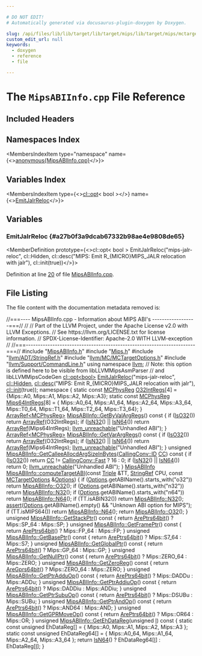 ```yaml
---

# DO NOT EDIT!
# Automatically generated via docusaurus-plugin-doxygen by Doxygen.

slug: /api/files/lib/lib/target/lib/target/mips/lib/target/mips/mctargetdesc/mipsabiinfo-cpp
custom_edit_url: null
keywords:
  - doxygen
  - reference
  - file

---
```





# The `MipsABIInfo.cpp` File Reference

<DoxygenPage pluginConfig={pluginConfig}>



## Included Headers

<IncludesList>
<IncludesListItem
  filePath="MipsABIInfo.h"
  permalink="/docs/api/files/lib/lib/target/lib/target/mips/lib/target/mips/mctargetdesc/mipsabiinfo-h"
  isLocal="true" />
<IncludesListItem
  filePath="Mips.h"
  permalink="/docs/api/files/lib/lib/target/lib/target/mips/mips-h"
  isLocal="true" />
<IncludesListItem
  filePath="llvm/ADT/StringRef.h"
  permalink="/docs/api/files/include/include/llvm/include/llvm/adt/stringref-h"
  isLocal="true" />
<IncludesListItem
  filePath="llvm/MC/MCTargetOptions.h"
  permalink="/docs/api/files/include/include/llvm/include/llvm/mc/mctargetoptions-h"
  isLocal="true" />
<IncludesListItem
  filePath="llvm/Support/CommandLine.h"
  permalink="/docs/api/files/include/include/llvm/include/llvm/support/commandline-h"
  isLocal="true" />
</IncludesList>

## Namespaces Index

<MembersIndex>

<MembersIndexItem
  type="namespace"
  name={<><a href="/docs/api/namespaces/anonymous-mipsabiinfo-cpp-">anonymous&#123;MipsABIInfo.cpp&#125;</a></>}>
</MembersIndexItem>

</MembersIndex>

## Variables Index

<MembersIndex>

<MembersIndexItem
  type={<><a href="/docs/api/classes/llvm/cl/opt">cl::opt</a>&lt; bool &gt;</>}
  name={<><a href="#a27b0f3a9dcab67332b98ae4e9808de65">EmitJalrReloc</a></>}>
</MembersIndexItem>

</MembersIndex>


<SectionDefinition>

## Variables

### EmitJalrReloc {#a27b0f3a9dcab67332b98ae4e9808de65}

<MemberDefinition
  prototype={<>cl::opt&lt; bool &gt; EmitJalrReloc(&quot;mips-jalr-reloc&quot;, cl::Hidden, cl::desc(&quot;MIPS: Emit R&#95;&#123;MICRO&#125;MIPS&#95;JALR relocation with jalr&quot;), cl::init(true))</>}>

Definition at line <a href="#l00020">20</a> of file <a href="/docs/api/files/lib/lib/target/lib/target/mips/lib/target/mips/mctargetdesc/mipsabiinfo-cpp">MipsABIInfo.cpp</a>.
</MemberDefinition>

</SectionDefinition>

## File Listing

The file content with the documentation metadata removed is:

<ProgramListing>

<Link id="l00001" /><CodeLine lineNumber="1"><Highlight kind="comment">//===---- MipsABIInfo.cpp - Information about MIPS ABI&#39;s ------------------===//</Highlight><Highlight kind="normal"></Highlight></CodeLine>
<Link id="l00002" /><CodeLine lineNumber="2"><Highlight kind="normal"></Highlight><Highlight kind="comment">//</Highlight><Highlight kind="normal"></Highlight></CodeLine>
<Link id="l00003" /><CodeLine lineNumber="3"><Highlight kind="normal"></Highlight><Highlight kind="comment">// Part of the LLVM Project, under the Apache License v2.0 with LLVM Exceptions.</Highlight><Highlight kind="normal"></Highlight></CodeLine>
<Link id="l00004" /><CodeLine lineNumber="4"><Highlight kind="normal"></Highlight><Highlight kind="comment">// See https://llvm.org/LICENSE.txt for license information.</Highlight><Highlight kind="normal"></Highlight></CodeLine>
<Link id="l00005" /><CodeLine lineNumber="5"><Highlight kind="normal"></Highlight><Highlight kind="comment">// SPDX-License-Identifier: Apache-2.0 WITH LLVM-exception</Highlight><Highlight kind="normal"></Highlight></CodeLine>
<Link id="l00006" /><CodeLine lineNumber="6"><Highlight kind="normal"></Highlight><Highlight kind="comment">//</Highlight><Highlight kind="normal"></Highlight></CodeLine>
<Link id="l00007" /><CodeLine lineNumber="7"><Highlight kind="normal"></Highlight><Highlight kind="comment">//===----------------------------------------------------------------------===//</Highlight><Highlight kind="normal"></Highlight></CodeLine>
<Link id="l00008" /><CodeLine lineNumber="8"><Highlight kind="normal"></Highlight></CodeLine>
<Link id="l00009" /><CodeLine lineNumber="9"><Highlight kind="normal"></Highlight><Highlight kind="preprocessor">#include &quot;<a href="/docs/api/files/lib/lib/target/lib/target/mips/lib/target/mips/mctargetdesc/mipsabiinfo-h">MipsABIInfo.h</a>&quot;</Highlight><Highlight kind="normal"></Highlight></CodeLine>
<Link id="l00010" /><CodeLine lineNumber="10"><Highlight kind="normal"></Highlight><Highlight kind="preprocessor">#include &quot;<a href="/docs/api/files/lib/lib/target/lib/target/mips/mips-h">Mips.h</a>&quot;</Highlight><Highlight kind="normal"></Highlight></CodeLine>
<Link id="l00011" /><CodeLine lineNumber="11"><Highlight kind="normal"></Highlight><Highlight kind="preprocessor">#include &quot;<a href="/docs/api/files/include/include/llvm/include/llvm/adt/stringref-h">llvm/ADT/StringRef.h</a>&quot;</Highlight><Highlight kind="normal"></Highlight></CodeLine>
<Link id="l00012" /><CodeLine lineNumber="12"><Highlight kind="normal"></Highlight><Highlight kind="preprocessor">#include &quot;<a href="/docs/api/files/include/include/llvm/include/llvm/mc/mctargetoptions-h">llvm/MC/MCTargetOptions.h</a>&quot;</Highlight><Highlight kind="normal"></Highlight></CodeLine>
<Link id="l00013" /><CodeLine lineNumber="13"><Highlight kind="normal"></Highlight><Highlight kind="preprocessor">#include &quot;<a href="/docs/api/files/include/include/llvm/include/llvm/support/commandline-h">llvm/Support/CommandLine.h</a>&quot;</Highlight><Highlight kind="normal"></Highlight></CodeLine>
<Link id="l00014" /><CodeLine lineNumber="14"><Highlight kind="normal"></Highlight></CodeLine>
<Link id="l00015" /><CodeLine lineNumber="15"><Highlight kind="normal"></Highlight><Highlight kind="keyword">using namespace </Highlight><Highlight kind="normal"><a href="/docs/api/namespaces/llvm">llvm</a>;</Highlight></CodeLine>
<Link id="l00016" /><CodeLine lineNumber="16"><Highlight kind="normal"></Highlight></CodeLine>
<Link id="l00017" /><CodeLine lineNumber="17"><Highlight kind="normal"></Highlight><Highlight kind="comment">// Note: this option is defined here to be visible from libLLVMMipsAsmParser</Highlight><Highlight kind="normal"></Highlight></CodeLine>
<Link id="l00018" /><CodeLine lineNumber="18"><Highlight kind="normal"></Highlight><Highlight kind="comment">//       and libLLVMMipsCodeGen</Highlight><Highlight kind="normal"></Highlight></CodeLine>
<Link id="l00019" /><CodeLine lineNumber="19"><Highlight kind="normal"><a href="/docs/api/classes/llvm/cl/opt">cl::opt&lt;bool&gt;</a></Highlight></CodeLine>
<Link id="l00020" /><CodeLine lineNumber="20" lineLink="#a27b0f3a9dcab67332b98ae4e9808de65"><Highlight kind="normal"><a href="#a27b0f3a9dcab67332b98ae4e9808de65">EmitJalrReloc</a>(</Highlight><Highlight kind="stringliteral">&quot;mips-jalr-reloc&quot;</Highlight><Highlight kind="normal">, <a href="/docs/api/namespaces/llvm/cl/#a68075925a54790e71ca790e1d4f21a40a263ac008d8d31f13ce460395fc4cf7e6">cl::Hidden</a>,</Highlight></CodeLine>
<Link id="l00021" /><CodeLine lineNumber="21"><Highlight kind="normal">              <a href="/docs/api/structs/llvm/cl/desc">cl::desc</a>(</Highlight><Highlight kind="stringliteral">&quot;MIPS: Emit R&#95;&#123;MICRO&#125;MIPS&#95;JALR relocation with jalr&quot;</Highlight><Highlight kind="normal">),</Highlight></CodeLine>
<Link id="l00022" /><CodeLine lineNumber="22"><Highlight kind="normal">              <a href="/docs/api/namespaces/llvm/cl/#ac12e6a8f3a1b511f0dee2ed6de0ae806">cl::init</a>(</Highlight><Highlight kind="keyword">true</Highlight><Highlight kind="normal">));</Highlight></CodeLine>
<Link id="l00023" /><CodeLine lineNumber="23"><Highlight kind="normal"></Highlight></CodeLine>
<Link id="l00024" /><CodeLine lineNumber="24" lineLink="/docs/api/namespaces/anonymous-mipsabiinfo-cpp-"><Highlight kind="normal"></Highlight><Highlight kind="keyword">namespace </Highlight><Highlight kind="normal">&#123;</Highlight></CodeLine>
<Link id="l00025" /><CodeLine lineNumber="25" lineLink="/docs/api/namespaces/anonymous-mipsabiinfo-cpp-/#a4c3b04e58068210b2a9042d927fb6423"><Highlight kind="normal"></Highlight><Highlight kind="keyword">static</Highlight><Highlight kind="normal"> </Highlight><Highlight kind="keyword">const</Highlight><Highlight kind="normal"> <a href="/docs/api/namespaces/llvm/#aad72cfbb210808985a9dc19f4e5d8542">MCPhysReg</a> <a href="/docs/api/namespaces/anonymous-mipsabiinfo-cpp-/#a4c3b04e58068210b2a9042d927fb6423">O32IntRegs</a>&#91;4&#93; = &#123;Mips::A0, Mips::A1, Mips::A2, Mips::A3&#125;;</Highlight></CodeLine>
<Link id="l00026" /><CodeLine lineNumber="26"><Highlight kind="normal"></Highlight></CodeLine>
<Link id="l00027" /><CodeLine lineNumber="27" lineLink="/docs/api/namespaces/anonymous-mipsabiinfo-cpp-/#acf8d254f0cba9240f54f63621e9b3791"><Highlight kind="normal"></Highlight><Highlight kind="keyword">static</Highlight><Highlight kind="normal"> </Highlight><Highlight kind="keyword">const</Highlight><Highlight kind="normal"> <a href="/docs/api/namespaces/llvm/#aad72cfbb210808985a9dc19f4e5d8542">MCPhysReg</a> <a href="/docs/api/namespaces/anonymous-mipsabiinfo-cpp-/#acf8d254f0cba9240f54f63621e9b3791">Mips64IntRegs</a>&#91;8&#93; = &#123;</Highlight></CodeLine>
<Link id="l00028" /><CodeLine lineNumber="28"><Highlight kind="normal">    Mips::A0&#95;64, Mips::A1&#95;64, Mips::A2&#95;64, Mips::A3&#95;64,</Highlight></CodeLine>
<Link id="l00029" /><CodeLine lineNumber="29"><Highlight kind="normal">    Mips::T0&#95;64, Mips::T1&#95;64, Mips::T2&#95;64, Mips::T3&#95;64&#125;;</Highlight></CodeLine>
<Link id="l00030" /><CodeLine lineNumber="30"><Highlight kind="normal">&#125;</Highlight></CodeLine>
<Link id="l00031" /><CodeLine lineNumber="31"><Highlight kind="normal"></Highlight></CodeLine>
<Link id="l00032" /><CodeLine lineNumber="32" lineLink="/docs/api/classes/llvm/mipsabiinfo/#aa682266c506cc18c1949775a7886ed08"><Highlight kind="normal"><a href="/docs/api/classes/llvm/arrayref">ArrayRef&lt;MCPhysReg&gt;</a> <a href="/docs/api/classes/llvm/mipsabiinfo/#aa682266c506cc18c1949775a7886ed08">MipsABIInfo::GetByValArgRegs</a>()</Highlight><Highlight kind="keyword"> const </Highlight><Highlight kind="normal">&#123;</Highlight></CodeLine>
<Link id="l00033" /><CodeLine lineNumber="33"><Highlight kind="normal">  </Highlight><Highlight kind="keywordflow">if</Highlight><Highlight kind="normal"> (<a href="/docs/api/classes/llvm/mipsabiinfo/#aefb3a7a1d98e9fbb76e87a71aafdbc6d">IsO32</a>())</Highlight></CodeLine>
<Link id="l00034" /><CodeLine lineNumber="34"><Highlight kind="normal">    </Highlight><Highlight kind="keywordflow">return</Highlight><Highlight kind="normal"> <a href="/docs/api/namespaces/llvm/#ab9c6b351507d3c0730f4290919d43a12">ArrayRef</a>(O32IntRegs);</Highlight></CodeLine>
<Link id="l00035" /><CodeLine lineNumber="35"><Highlight kind="normal">  </Highlight><Highlight kind="keywordflow">if</Highlight><Highlight kind="normal"> (<a href="/docs/api/classes/llvm/mipsabiinfo/#ac59352a7ddd52db0dabe853439909dc6">IsN32</a>() || <a href="/docs/api/classes/llvm/mipsabiinfo/#a0630cff2e64996376ddcaa94211c4eac">IsN64</a>())</Highlight></CodeLine>
<Link id="l00036" /><CodeLine lineNumber="36"><Highlight kind="normal">    </Highlight><Highlight kind="keywordflow">return</Highlight><Highlight kind="normal"> <a href="/docs/api/namespaces/llvm/#ab9c6b351507d3c0730f4290919d43a12">ArrayRef</a>(Mips64IntRegs);</Highlight></CodeLine>
<Link id="l00037" /><CodeLine lineNumber="37"><Highlight kind="normal">  <a href="/docs/api/files/include/include/llvm/include/llvm/support/errorhandling-h/#ace243f5c25697a1107cce46626b3dc94">llvm&#95;unreachable</a>(</Highlight><Highlight kind="stringliteral">&quot;Unhandled ABI&quot;</Highlight><Highlight kind="normal">);</Highlight></CodeLine>
<Link id="l00038" /><CodeLine lineNumber="38"><Highlight kind="normal">&#125;</Highlight></CodeLine>
<Link id="l00039" /><CodeLine lineNumber="39"><Highlight kind="normal"></Highlight></CodeLine>
<Link id="l00040" /><CodeLine lineNumber="40" lineLink="/docs/api/classes/llvm/mipsabiinfo/#a20d7e1d4427cdefab35b5bd104f9f523"><Highlight kind="normal"><a href="/docs/api/classes/llvm/arrayref">ArrayRef&lt;MCPhysReg&gt;</a> <a href="/docs/api/classes/llvm/mipsabiinfo/#a20d7e1d4427cdefab35b5bd104f9f523">MipsABIInfo::GetVarArgRegs</a>()</Highlight><Highlight kind="keyword"> const </Highlight><Highlight kind="normal">&#123;</Highlight></CodeLine>
<Link id="l00041" /><CodeLine lineNumber="41"><Highlight kind="normal">  </Highlight><Highlight kind="keywordflow">if</Highlight><Highlight kind="normal"> (<a href="/docs/api/classes/llvm/mipsabiinfo/#aefb3a7a1d98e9fbb76e87a71aafdbc6d">IsO32</a>())</Highlight></CodeLine>
<Link id="l00042" /><CodeLine lineNumber="42"><Highlight kind="normal">    </Highlight><Highlight kind="keywordflow">return</Highlight><Highlight kind="normal"> <a href="/docs/api/namespaces/llvm/#ab9c6b351507d3c0730f4290919d43a12">ArrayRef</a>(O32IntRegs);</Highlight></CodeLine>
<Link id="l00043" /><CodeLine lineNumber="43"><Highlight kind="normal">  </Highlight><Highlight kind="keywordflow">if</Highlight><Highlight kind="normal"> (<a href="/docs/api/classes/llvm/mipsabiinfo/#ac59352a7ddd52db0dabe853439909dc6">IsN32</a>() || <a href="/docs/api/classes/llvm/mipsabiinfo/#a0630cff2e64996376ddcaa94211c4eac">IsN64</a>())</Highlight></CodeLine>
<Link id="l00044" /><CodeLine lineNumber="44"><Highlight kind="normal">    </Highlight><Highlight kind="keywordflow">return</Highlight><Highlight kind="normal"> <a href="/docs/api/namespaces/llvm/#ab9c6b351507d3c0730f4290919d43a12">ArrayRef</a>(Mips64IntRegs);</Highlight></CodeLine>
<Link id="l00045" /><CodeLine lineNumber="45"><Highlight kind="normal">  <a href="/docs/api/files/include/include/llvm/include/llvm/support/errorhandling-h/#ace243f5c25697a1107cce46626b3dc94">llvm&#95;unreachable</a>(</Highlight><Highlight kind="stringliteral">&quot;Unhandled ABI&quot;</Highlight><Highlight kind="normal">);</Highlight></CodeLine>
<Link id="l00046" /><CodeLine lineNumber="46"><Highlight kind="normal">&#125;</Highlight></CodeLine>
<Link id="l00047" /><CodeLine lineNumber="47"><Highlight kind="normal"></Highlight></CodeLine>
<Link id="l00048" /><CodeLine lineNumber="48" lineLink="/docs/api/classes/llvm/mipsabiinfo/#a5827191810a64527509ddc04472c4a07"><Highlight kind="normal"></Highlight><Highlight kind="keywordtype">unsigned</Highlight><Highlight kind="normal"> <a href="/docs/api/classes/llvm/mipsabiinfo/#a5827191810a64527509ddc04472c4a07">MipsABIInfo::GetCalleeAllocdArgSizeInBytes</a>(<a href="/docs/api/namespaces/llvm/callingconv/#abdf8cf606905c10634e831390981b0ed">CallingConv::ID</a> <a href="/docs/api/files/lib/lib/target/lib/target/riscv/riscvredundantcopyelimination-cpp/#a77c69067ae8279bc00ab8757731e90d7">CC</a>)</Highlight><Highlight kind="keyword"> const </Highlight><Highlight kind="normal">&#123;</Highlight></CodeLine>
<Link id="l00049" /><CodeLine lineNumber="49"><Highlight kind="normal">  </Highlight><Highlight kind="keywordflow">if</Highlight><Highlight kind="normal"> (<a href="/docs/api/classes/llvm/mipsabiinfo/#aefb3a7a1d98e9fbb76e87a71aafdbc6d">IsO32</a>())</Highlight></CodeLine>
<Link id="l00050" /><CodeLine lineNumber="50"><Highlight kind="normal">    </Highlight><Highlight kind="keywordflow">return</Highlight><Highlight kind="normal"> <a href="/docs/api/files/lib/lib/target/lib/target/riscv/riscvredundantcopyelimination-cpp/#a77c69067ae8279bc00ab8757731e90d7">CC</a> != <a href="/docs/api/namespaces/llvm/callingconv/#ac6aa1387c4375260e2468eb5a77fdb4cabc8e2ee40a84687a9e12fd08784b87ba">CallingConv::Fast</a> ? 16 : 0;</Highlight></CodeLine>
<Link id="l00051" /><CodeLine lineNumber="51"><Highlight kind="normal">  </Highlight><Highlight kind="keywordflow">if</Highlight><Highlight kind="normal"> (<a href="/docs/api/classes/llvm/mipsabiinfo/#ac59352a7ddd52db0dabe853439909dc6">IsN32</a>() || <a href="/docs/api/classes/llvm/mipsabiinfo/#a0630cff2e64996376ddcaa94211c4eac">IsN64</a>())</Highlight></CodeLine>
<Link id="l00052" /><CodeLine lineNumber="52"><Highlight kind="normal">    </Highlight><Highlight kind="keywordflow">return</Highlight><Highlight kind="normal"> 0;</Highlight></CodeLine>
<Link id="l00053" /><CodeLine lineNumber="53"><Highlight kind="normal">  <a href="/docs/api/files/include/include/llvm/include/llvm/support/errorhandling-h/#ace243f5c25697a1107cce46626b3dc94">llvm&#95;unreachable</a>(</Highlight><Highlight kind="stringliteral">&quot;Unhandled ABI&quot;</Highlight><Highlight kind="normal">);</Highlight></CodeLine>
<Link id="l00054" /><CodeLine lineNumber="54"><Highlight kind="normal">&#125;</Highlight></CodeLine>
<Link id="l00055" /><CodeLine lineNumber="55"><Highlight kind="normal"></Highlight></CodeLine>
<Link id="l00056" /><CodeLine lineNumber="56" lineLink="/docs/api/classes/llvm/mipsabiinfo/#a87e5ac48dc2d9e13a26e34521926876a"><Highlight kind="normal"><a href="/docs/api/classes/llvm/mipsabiinfo/#a14c61ea10fcd6e85592b6c02eb3699a7">MipsABIInfo</a> <a href="/docs/api/classes/llvm/mipsabiinfo/#a87e5ac48dc2d9e13a26e34521926876a">MipsABIInfo::computeTargetABI</a>(</Highlight><Highlight kind="keyword">const</Highlight><Highlight kind="normal"> <a href="/docs/api/classes/llvm/triple">Triple</a> &amp;TT, <a href="/docs/api/classes/llvm/stringref">StringRef</a> CPU,</Highlight></CodeLine>
<Link id="l00057" /><CodeLine lineNumber="57"><Highlight kind="normal">                                          </Highlight><Highlight kind="keyword">const</Highlight><Highlight kind="normal"> <a href="/docs/api/classes/llvm/mctargetoptions">MCTargetOptions</a> &amp;<a href="/docs/api/files/lib/lib/debuginfo/lib/debuginfo/logicalview/lib/debuginfo/logicalview/core/lvoptions-cpp/#ab4088b7a11f3cbc38ac16a6e9c72494e">Options</a>) &#123;</Highlight></CodeLine>
<Link id="l00058" /><CodeLine lineNumber="58"><Highlight kind="normal">  </Highlight><Highlight kind="keywordflow">if</Highlight><Highlight kind="normal"> (<a href="/docs/api/files/lib/lib/debuginfo/lib/debuginfo/logicalview/lib/debuginfo/logicalview/core/lvoptions-cpp/#ab4088b7a11f3cbc38ac16a6e9c72494e">Options</a>.getABIName().starts&#95;with(</Highlight><Highlight kind="stringliteral">&quot;o32&quot;</Highlight><Highlight kind="normal">))</Highlight></CodeLine>
<Link id="l00059" /><CodeLine lineNumber="59"><Highlight kind="normal">    </Highlight><Highlight kind="keywordflow">return</Highlight><Highlight kind="normal"> <a href="/docs/api/classes/llvm/mipsabiinfo/#a11526f61f6c73d495cd72ff6bd688dfd">MipsABIInfo::O32</a>();</Highlight></CodeLine>
<Link id="l00060" /><CodeLine lineNumber="60"><Highlight kind="normal">  </Highlight><Highlight kind="keywordflow">if</Highlight><Highlight kind="normal"> (<a href="/docs/api/files/lib/lib/debuginfo/lib/debuginfo/logicalview/lib/debuginfo/logicalview/core/lvoptions-cpp/#ab4088b7a11f3cbc38ac16a6e9c72494e">Options</a>.getABIName().starts&#95;with(</Highlight><Highlight kind="stringliteral">&quot;n32&quot;</Highlight><Highlight kind="normal">))</Highlight></CodeLine>
<Link id="l00061" /><CodeLine lineNumber="61"><Highlight kind="normal">    </Highlight><Highlight kind="keywordflow">return</Highlight><Highlight kind="normal"> <a href="/docs/api/classes/llvm/mipsabiinfo/#a49f6189dad91aa91e65bb954b0a4cfab">MipsABIInfo::N32</a>();</Highlight></CodeLine>
<Link id="l00062" /><CodeLine lineNumber="62"><Highlight kind="normal">  </Highlight><Highlight kind="keywordflow">if</Highlight><Highlight kind="normal"> (<a href="/docs/api/files/lib/lib/debuginfo/lib/debuginfo/logicalview/lib/debuginfo/logicalview/core/lvoptions-cpp/#ab4088b7a11f3cbc38ac16a6e9c72494e">Options</a>.getABIName().starts&#95;with(</Highlight><Highlight kind="stringliteral">&quot;n64&quot;</Highlight><Highlight kind="normal">))</Highlight></CodeLine>
<Link id="l00063" /><CodeLine lineNumber="63"><Highlight kind="normal">    </Highlight><Highlight kind="keywordflow">return</Highlight><Highlight kind="normal"> <a href="/docs/api/classes/llvm/mipsabiinfo/#a5e17d38855b4505b183e0a3d75040c81">MipsABIInfo::N64</a>();</Highlight></CodeLine>
<Link id="l00064" /><CodeLine lineNumber="64"><Highlight kind="normal">  </Highlight><Highlight kind="keywordflow">if</Highlight><Highlight kind="normal"> (TT.isABIN32())</Highlight></CodeLine>
<Link id="l00065" /><CodeLine lineNumber="65"><Highlight kind="normal">    </Highlight><Highlight kind="keywordflow">return</Highlight><Highlight kind="normal"> <a href="/docs/api/classes/llvm/mipsabiinfo/#a49f6189dad91aa91e65bb954b0a4cfab">MipsABIInfo::N32</a>();</Highlight></CodeLine>
<Link id="l00066" /><CodeLine lineNumber="66"><Highlight kind="normal">  <a href="/docs/api/files/lib/lib/target/lib/target/amdgpu/silowercontrolflow-cpp/#a4868c5d81c5ccc98c47aeab6244346a0">assert</a>(<a href="/docs/api/files/lib/lib/debuginfo/lib/debuginfo/logicalview/lib/debuginfo/logicalview/core/lvoptions-cpp/#ab4088b7a11f3cbc38ac16a6e9c72494e">Options</a>.getABIName().empty() &amp;&amp; </Highlight><Highlight kind="stringliteral">&quot;Unknown ABI option for MIPS&quot;</Highlight><Highlight kind="normal">);</Highlight></CodeLine>
<Link id="l00067" /><CodeLine lineNumber="67"><Highlight kind="normal"></Highlight></CodeLine>
<Link id="l00068" /><CodeLine lineNumber="68"><Highlight kind="normal">  </Highlight><Highlight kind="keywordflow">if</Highlight><Highlight kind="normal"> (TT.isMIPS64())</Highlight></CodeLine>
<Link id="l00069" /><CodeLine lineNumber="69"><Highlight kind="normal">    </Highlight><Highlight kind="keywordflow">return</Highlight><Highlight kind="normal"> <a href="/docs/api/classes/llvm/mipsabiinfo/#a5e17d38855b4505b183e0a3d75040c81">MipsABIInfo::N64</a>();</Highlight></CodeLine>
<Link id="l00070" /><CodeLine lineNumber="70"><Highlight kind="normal">  </Highlight><Highlight kind="keywordflow">return</Highlight><Highlight kind="normal"> <a href="/docs/api/classes/llvm/mipsabiinfo/#a11526f61f6c73d495cd72ff6bd688dfd">MipsABIInfo::O32</a>();</Highlight></CodeLine>
<Link id="l00071" /><CodeLine lineNumber="71"><Highlight kind="normal">&#125;</Highlight></CodeLine>
<Link id="l00072" /><CodeLine lineNumber="72"><Highlight kind="normal"></Highlight></CodeLine>
<Link id="l00073" /><CodeLine lineNumber="73" lineLink="/docs/api/classes/llvm/mipsabiinfo/#a45acf10e3fa054fb114f5cad80d98bae"><Highlight kind="normal"></Highlight><Highlight kind="keywordtype">unsigned</Highlight><Highlight kind="normal"> <a href="/docs/api/classes/llvm/mipsabiinfo/#a45acf10e3fa054fb114f5cad80d98bae">MipsABIInfo::GetStackPtr</a>()</Highlight><Highlight kind="keyword"> const </Highlight><Highlight kind="normal">&#123;</Highlight></CodeLine>
<Link id="l00074" /><CodeLine lineNumber="74"><Highlight kind="normal">  </Highlight><Highlight kind="keywordflow">return</Highlight><Highlight kind="normal"> <a href="/docs/api/classes/llvm/mipsabiinfo/#a2a988fc1c2adb8253ffbb3c297a5624c">ArePtrs64bit</a>() ? Mips::SP&#95;64 : Mips::SP;</Highlight></CodeLine>
<Link id="l00075" /><CodeLine lineNumber="75"><Highlight kind="normal">&#125;</Highlight></CodeLine>
<Link id="l00076" /><CodeLine lineNumber="76"><Highlight kind="normal"></Highlight></CodeLine>
<Link id="l00077" /><CodeLine lineNumber="77" lineLink="/docs/api/classes/llvm/mipsabiinfo/#a7d2780f625a6691e866aa0a34556fc3a"><Highlight kind="normal"></Highlight><Highlight kind="keywordtype">unsigned</Highlight><Highlight kind="normal"> <a href="/docs/api/classes/llvm/mipsabiinfo/#a7d2780f625a6691e866aa0a34556fc3a">MipsABIInfo::GetFramePtr</a>()</Highlight><Highlight kind="keyword"> const </Highlight><Highlight kind="normal">&#123;</Highlight></CodeLine>
<Link id="l00078" /><CodeLine lineNumber="78"><Highlight kind="normal">  </Highlight><Highlight kind="keywordflow">return</Highlight><Highlight kind="normal"> <a href="/docs/api/classes/llvm/mipsabiinfo/#a2a988fc1c2adb8253ffbb3c297a5624c">ArePtrs64bit</a>() ? Mips::FP&#95;64 : Mips::FP;</Highlight></CodeLine>
<Link id="l00079" /><CodeLine lineNumber="79"><Highlight kind="normal">&#125;</Highlight></CodeLine>
<Link id="l00080" /><CodeLine lineNumber="80"><Highlight kind="normal"></Highlight></CodeLine>
<Link id="l00081" /><CodeLine lineNumber="81" lineLink="/docs/api/classes/llvm/mipsabiinfo/#aca51a53566aa81408345e5e29c8bacb2"><Highlight kind="normal"></Highlight><Highlight kind="keywordtype">unsigned</Highlight><Highlight kind="normal"> <a href="/docs/api/classes/llvm/mipsabiinfo/#aca51a53566aa81408345e5e29c8bacb2">MipsABIInfo::GetBasePtr</a>()</Highlight><Highlight kind="keyword"> const </Highlight><Highlight kind="normal">&#123;</Highlight></CodeLine>
<Link id="l00082" /><CodeLine lineNumber="82"><Highlight kind="normal">  </Highlight><Highlight kind="keywordflow">return</Highlight><Highlight kind="normal"> <a href="/docs/api/classes/llvm/mipsabiinfo/#a2a988fc1c2adb8253ffbb3c297a5624c">ArePtrs64bit</a>() ? Mips::S7&#95;64 : Mips::S7;</Highlight></CodeLine>
<Link id="l00083" /><CodeLine lineNumber="83"><Highlight kind="normal">&#125;</Highlight></CodeLine>
<Link id="l00084" /><CodeLine lineNumber="84"><Highlight kind="normal"></Highlight></CodeLine>
<Link id="l00085" /><CodeLine lineNumber="85" lineLink="/docs/api/classes/llvm/mipsabiinfo/#a06c1c614fb8e1240ee98815d6c1ba4f0"><Highlight kind="normal"></Highlight><Highlight kind="keywordtype">unsigned</Highlight><Highlight kind="normal"> <a href="/docs/api/classes/llvm/mipsabiinfo/#a06c1c614fb8e1240ee98815d6c1ba4f0">MipsABIInfo::GetGlobalPtr</a>()</Highlight><Highlight kind="keyword"> const </Highlight><Highlight kind="normal">&#123;</Highlight></CodeLine>
<Link id="l00086" /><CodeLine lineNumber="86"><Highlight kind="normal">  </Highlight><Highlight kind="keywordflow">return</Highlight><Highlight kind="normal"> <a href="/docs/api/classes/llvm/mipsabiinfo/#a2a988fc1c2adb8253ffbb3c297a5624c">ArePtrs64bit</a>() ? Mips::GP&#95;64 : Mips::GP;</Highlight></CodeLine>
<Link id="l00087" /><CodeLine lineNumber="87"><Highlight kind="normal">&#125;</Highlight></CodeLine>
<Link id="l00088" /><CodeLine lineNumber="88"><Highlight kind="normal"></Highlight></CodeLine>
<Link id="l00089" /><CodeLine lineNumber="89" lineLink="/docs/api/classes/llvm/mipsabiinfo/#aa9e3696aa316a1d862931ad0c858e09b"><Highlight kind="normal"></Highlight><Highlight kind="keywordtype">unsigned</Highlight><Highlight kind="normal"> <a href="/docs/api/classes/llvm/mipsabiinfo/#aa9e3696aa316a1d862931ad0c858e09b">MipsABIInfo::GetNullPtr</a>()</Highlight><Highlight kind="keyword"> const </Highlight><Highlight kind="normal">&#123;</Highlight></CodeLine>
<Link id="l00090" /><CodeLine lineNumber="90"><Highlight kind="normal">  </Highlight><Highlight kind="keywordflow">return</Highlight><Highlight kind="normal"> <a href="/docs/api/classes/llvm/mipsabiinfo/#a2a988fc1c2adb8253ffbb3c297a5624c">ArePtrs64bit</a>() ? Mips::ZERO&#95;64 : Mips::ZERO;</Highlight></CodeLine>
<Link id="l00091" /><CodeLine lineNumber="91"><Highlight kind="normal">&#125;</Highlight></CodeLine>
<Link id="l00092" /><CodeLine lineNumber="92"><Highlight kind="normal"></Highlight></CodeLine>
<Link id="l00093" /><CodeLine lineNumber="93" lineLink="/docs/api/classes/llvm/mipsabiinfo/#a550835f67b4830bb7c19218e6d6566ef"><Highlight kind="normal"></Highlight><Highlight kind="keywordtype">unsigned</Highlight><Highlight kind="normal"> <a href="/docs/api/classes/llvm/mipsabiinfo/#a550835f67b4830bb7c19218e6d6566ef">MipsABIInfo::GetZeroReg</a>()</Highlight><Highlight kind="keyword"> const </Highlight><Highlight kind="normal">&#123;</Highlight></CodeLine>
<Link id="l00094" /><CodeLine lineNumber="94"><Highlight kind="normal">  </Highlight><Highlight kind="keywordflow">return</Highlight><Highlight kind="normal"> <a href="/docs/api/classes/llvm/mipsabiinfo/#a0551766c1aa7fa28012947a1cbd2f0ce">AreGprs64bit</a>() ? Mips::ZERO&#95;64 : Mips::ZERO;</Highlight></CodeLine>
<Link id="l00095" /><CodeLine lineNumber="95"><Highlight kind="normal">&#125;</Highlight></CodeLine>
<Link id="l00096" /><CodeLine lineNumber="96"><Highlight kind="normal"></Highlight></CodeLine>
<Link id="l00097" /><CodeLine lineNumber="97" lineLink="/docs/api/classes/llvm/mipsabiinfo/#abe8ed016793fcba9cb5301e90025840d"><Highlight kind="normal"></Highlight><Highlight kind="keywordtype">unsigned</Highlight><Highlight kind="normal"> <a href="/docs/api/classes/llvm/mipsabiinfo/#abe8ed016793fcba9cb5301e90025840d">MipsABIInfo::GetPtrAdduOp</a>()</Highlight><Highlight kind="keyword"> const </Highlight><Highlight kind="normal">&#123;</Highlight></CodeLine>
<Link id="l00098" /><CodeLine lineNumber="98"><Highlight kind="normal">  </Highlight><Highlight kind="keywordflow">return</Highlight><Highlight kind="normal"> <a href="/docs/api/classes/llvm/mipsabiinfo/#a2a988fc1c2adb8253ffbb3c297a5624c">ArePtrs64bit</a>() ? Mips::DADDu : Mips::ADDu;</Highlight></CodeLine>
<Link id="l00099" /><CodeLine lineNumber="99"><Highlight kind="normal">&#125;</Highlight></CodeLine>
<Link id="l00100" /><CodeLine lineNumber="100"><Highlight kind="normal"></Highlight></CodeLine>
<Link id="l00101" /><CodeLine lineNumber="101" lineLink="/docs/api/classes/llvm/mipsabiinfo/#a656432cd552486086064a5af478c8b07"><Highlight kind="normal"></Highlight><Highlight kind="keywordtype">unsigned</Highlight><Highlight kind="normal"> <a href="/docs/api/classes/llvm/mipsabiinfo/#a656432cd552486086064a5af478c8b07">MipsABIInfo::GetPtrAddiuOp</a>()</Highlight><Highlight kind="keyword"> const </Highlight><Highlight kind="normal">&#123;</Highlight></CodeLine>
<Link id="l00102" /><CodeLine lineNumber="102"><Highlight kind="normal">  </Highlight><Highlight kind="keywordflow">return</Highlight><Highlight kind="normal"> <a href="/docs/api/classes/llvm/mipsabiinfo/#a2a988fc1c2adb8253ffbb3c297a5624c">ArePtrs64bit</a>() ? Mips::DADDiu : Mips::ADDiu;</Highlight></CodeLine>
<Link id="l00103" /><CodeLine lineNumber="103"><Highlight kind="normal">&#125;</Highlight></CodeLine>
<Link id="l00104" /><CodeLine lineNumber="104"><Highlight kind="normal"></Highlight></CodeLine>
<Link id="l00105" /><CodeLine lineNumber="105" lineLink="/docs/api/classes/llvm/mipsabiinfo/#acb0e923f97df02841ea645644c2bc035"><Highlight kind="normal"></Highlight><Highlight kind="keywordtype">unsigned</Highlight><Highlight kind="normal"> <a href="/docs/api/classes/llvm/mipsabiinfo/#acb0e923f97df02841ea645644c2bc035">MipsABIInfo::GetPtrSubuOp</a>()</Highlight><Highlight kind="keyword"> const </Highlight><Highlight kind="normal">&#123;</Highlight></CodeLine>
<Link id="l00106" /><CodeLine lineNumber="106"><Highlight kind="normal">  </Highlight><Highlight kind="keywordflow">return</Highlight><Highlight kind="normal"> <a href="/docs/api/classes/llvm/mipsabiinfo/#a2a988fc1c2adb8253ffbb3c297a5624c">ArePtrs64bit</a>() ? Mips::DSUBu : Mips::SUBu;</Highlight></CodeLine>
<Link id="l00107" /><CodeLine lineNumber="107"><Highlight kind="normal">&#125;</Highlight></CodeLine>
<Link id="l00108" /><CodeLine lineNumber="108"><Highlight kind="normal"></Highlight></CodeLine>
<Link id="l00109" /><CodeLine lineNumber="109" lineLink="/docs/api/classes/llvm/mipsabiinfo/#a7135f4d7ca1aaadc2f5d2f93c9dbda51"><Highlight kind="normal"></Highlight><Highlight kind="keywordtype">unsigned</Highlight><Highlight kind="normal"> <a href="/docs/api/classes/llvm/mipsabiinfo/#a7135f4d7ca1aaadc2f5d2f93c9dbda51">MipsABIInfo::GetPtrAndOp</a>()</Highlight><Highlight kind="keyword"> const </Highlight><Highlight kind="normal">&#123;</Highlight></CodeLine>
<Link id="l00110" /><CodeLine lineNumber="110"><Highlight kind="normal">  </Highlight><Highlight kind="keywordflow">return</Highlight><Highlight kind="normal"> <a href="/docs/api/classes/llvm/mipsabiinfo/#a2a988fc1c2adb8253ffbb3c297a5624c">ArePtrs64bit</a>() ? Mips::AND64 : Mips::AND;</Highlight></CodeLine>
<Link id="l00111" /><CodeLine lineNumber="111"><Highlight kind="normal">&#125;</Highlight></CodeLine>
<Link id="l00112" /><CodeLine lineNumber="112"><Highlight kind="normal"></Highlight></CodeLine>
<Link id="l00113" /><CodeLine lineNumber="113" lineLink="/docs/api/classes/llvm/mipsabiinfo/#a301ece4a7472f2b8bcf8598a92fb61d3"><Highlight kind="normal"></Highlight><Highlight kind="keywordtype">unsigned</Highlight><Highlight kind="normal"> <a href="/docs/api/classes/llvm/mipsabiinfo/#a301ece4a7472f2b8bcf8598a92fb61d3">MipsABIInfo::GetGPRMoveOp</a>()</Highlight><Highlight kind="keyword"> const </Highlight><Highlight kind="normal">&#123;</Highlight></CodeLine>
<Link id="l00114" /><CodeLine lineNumber="114"><Highlight kind="normal">  </Highlight><Highlight kind="keywordflow">return</Highlight><Highlight kind="normal"> <a href="/docs/api/classes/llvm/mipsabiinfo/#a2a988fc1c2adb8253ffbb3c297a5624c">ArePtrs64bit</a>() ? Mips::OR64 : Mips::OR;</Highlight></CodeLine>
<Link id="l00115" /><CodeLine lineNumber="115"><Highlight kind="normal">&#125;</Highlight></CodeLine>
<Link id="l00116" /><CodeLine lineNumber="116"><Highlight kind="normal"></Highlight></CodeLine>
<Link id="l00117" /><CodeLine lineNumber="117" lineLink="/docs/api/classes/llvm/mipsabiinfo/#a1e91c4477e0bd5aeb3623c9deecab93b"><Highlight kind="normal"></Highlight><Highlight kind="keywordtype">unsigned</Highlight><Highlight kind="normal"> <a href="/docs/api/classes/llvm/mipsabiinfo/#a1e91c4477e0bd5aeb3623c9deecab93b">MipsABIInfo::GetEhDataReg</a>(</Highlight><Highlight kind="keywordtype">unsigned</Highlight><Highlight kind="normal"> <a href="/docs/api/files/lib/lib/support/md5-cpp/#ac0eafdc9ee161b71e7af98af736952fd">I</a>)</Highlight><Highlight kind="keyword"> const </Highlight><Highlight kind="normal">&#123;</Highlight></CodeLine>
<Link id="l00118" /><CodeLine lineNumber="118"><Highlight kind="normal">  </Highlight><Highlight kind="keyword">static</Highlight><Highlight kind="normal"> </Highlight><Highlight kind="keyword">const</Highlight><Highlight kind="normal"> </Highlight><Highlight kind="keywordtype">unsigned</Highlight><Highlight kind="normal"> EhDataReg&#91;&#93; = &#123;</Highlight></CodeLine>
<Link id="l00119" /><CodeLine lineNumber="119"><Highlight kind="normal">    Mips::A0, Mips::A1, Mips::A2, Mips::A3</Highlight></CodeLine>
<Link id="l00120" /><CodeLine lineNumber="120"><Highlight kind="normal">  &#125;;</Highlight></CodeLine>
<Link id="l00121" /><CodeLine lineNumber="121"><Highlight kind="normal">  </Highlight><Highlight kind="keyword">static</Highlight><Highlight kind="normal"> </Highlight><Highlight kind="keyword">const</Highlight><Highlight kind="normal"> </Highlight><Highlight kind="keywordtype">unsigned</Highlight><Highlight kind="normal"> EhDataReg64&#91;&#93; = &#123;</Highlight></CodeLine>
<Link id="l00122" /><CodeLine lineNumber="122"><Highlight kind="normal">    Mips::A0&#95;64, Mips::A1&#95;64, Mips::A2&#95;64, Mips::A3&#95;64</Highlight></CodeLine>
<Link id="l00123" /><CodeLine lineNumber="123"><Highlight kind="normal">  &#125;;</Highlight></CodeLine>
<Link id="l00124" /><CodeLine lineNumber="124"><Highlight kind="normal"></Highlight></CodeLine>
<Link id="l00125" /><CodeLine lineNumber="125"><Highlight kind="normal">  </Highlight><Highlight kind="keywordflow">return</Highlight><Highlight kind="normal"> <a href="/docs/api/classes/llvm/mipsabiinfo/#a0630cff2e64996376ddcaa94211c4eac">IsN64</a>() ? EhDataReg64&#91;<a href="/docs/api/files/lib/lib/support/md5-cpp/#ac0eafdc9ee161b71e7af98af736952fd">I</a>&#93; : EhDataReg&#91;<a href="/docs/api/files/lib/lib/support/md5-cpp/#ac0eafdc9ee161b71e7af98af736952fd">I</a>&#93;;</Highlight></CodeLine>
<Link id="l00126" /><CodeLine lineNumber="126"><Highlight kind="normal">&#125;</Highlight></CodeLine>

</ProgramListing>

</DoxygenPage>

